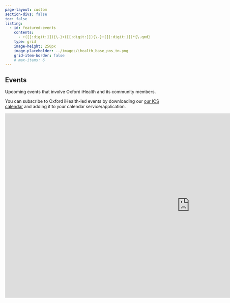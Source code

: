```yaml
---
page-layout: custom
section-divs: false
toc: false
listing:
  - id: featured-events
    contents:
      - +([[:digit:]]){\-}+([[:digit:]]){\-}+([[:digit:]])*{\.qmd}
    type: grid
    image-height: 250px
    image-placeholder: ../images/ihealth_base_pos_tn.png
    grid-item-border: false
    # max-items: 6
---
```



::: {.event-banner}

::: {.info-block}

# Events

Upcoming events that involve Oxford iHealth and its community members.

::: {#featured-events}
:::

:::

:::

::: {.approach-banner}

::: {.info-block}

You can subscribe to Oxford iHealth-led events by downloading our [our ICS calendar](https://calendar.google.com/calendar/ical/c_0db826712181c28f2b7e5c0f11b8c08b11f4e844894ab03b77702ccaf7d9c5df%40group.calendar.google.com/public/basic.ics) and adding it to your calendar service/application.

<iframe src="https://calendar.google.com/calendar/embed?src=c_0db826712181c28f2b7e5c0f11b8c08b11f4e844894ab03b77702ccaf7d9c5df%40group.calendar.google.com&ctz=Europe%2FLondon" style="border: 0" width="1200" height="600" frameborder="0" scrolling="no"></iframe>

:::

:::
